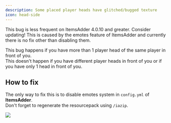 ```yaml
---
description: Some placed player heads have glitched/bugged texture
icon: head-side
---
```


<Note>
This bug is less frequent on ItemsAdder 4.0.10 and greater. Consider updating!
</Note>



<Note>
This is caused by the emotes feature of ItemsAdder and currently there is no fix other than disabling them.
</Note>


This bug happens if you have more than 1 player head of the same player in front of you.\
This doesn't happen if you have different player heads in front of you or if you have only 1 head in front of you.

## How to fix

The only way to fix this is to disable emotes system in `config.yml` of **ItemsAdder**.\
Don't forget to regenerate the resourcepack using `/iazip`.

![](</assets/images/image (52).png>)


<Card title="Gn7uzcSmjmU" icon="link" href="https://youtu.be/Gn7uzcSmjmU" horizontal></Card>

